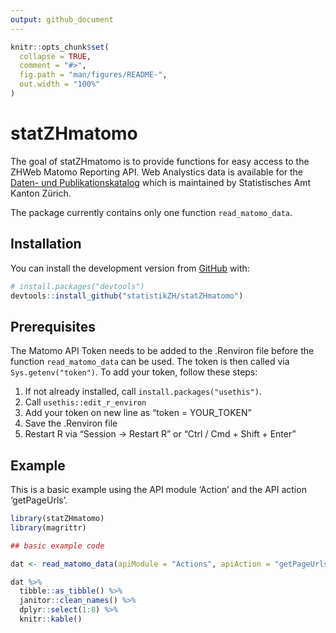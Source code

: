 ```yaml
---
output: github_document
---
```


<!-- README.md is generated from README.Rmd. Please edit that file -->

```r
knitr::opts_chunk$set(
  collapse = TRUE,
  comment = "#>",
  fig.path = "man/figures/README-",
  out.width = "100%"
)
```

# statZHmatomo

<!-- badges: start -->
<!-- badges: end -->

The goal of statZHmatomo is to provide functions for easy access to the ZHWeb Matomo Reporting API. Web Analystics data is available for the [Daten- und Publikationskatalog](https://www.zh.ch/de/politik-staat/statistik-daten/datenkatalog.html#/home) which is maintained by Statistisches Amt Kanton Zürich. 

The package currently contains only one function `read_matomo_data`.

## Installation

You can install the development version from [GitHub](https://github.com/) with:

``` r
# install.packages("devtools")
devtools::install_github("statistikZH/statZHmatomo")
```

## Prerequisites

The Matomo API Token needs to be added to the .Renviron file before the function `read_matomo_data` can be used. The token is then called via `Sys.getenv("token")`. To add your token, follow these steps:


1. If not already installed, call `install.packages("usethis")`.
2. Call `usethis::edit_r_environ`
3. Add your token on new line as "token = YOUR_TOKEN"
4. Save the .Renviron file
5. Restart R via "Session -> Restart R" or "Ctrl / Cmd + Shift + Enter"

## Example

This is a basic example using the API module 'Action' and the API action 'getPageUrls'.

```r

library(statZHmatomo)
library(magrittr)

## basic example code

dat <- read_matomo_data(apiModule = "Actions", apiAction = "getPageUrls") 

dat %>% 
  tibble::as_tibble() %>% 
  janitor::clean_names() %>% 
  dplyr::select(1:8) %>% 
  knitr::kable()

```

